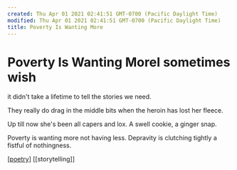 ```yaml
---
created: Thu Apr 01 2021 02:41:51 GMT-0700 (Pacific Daylight Time)
modified: Thu Apr 01 2021 02:41:51 GMT-0700 (Pacific Daylight Time)
title: Poverty Is Wanting More
---
```

# Poverty Is Wanting MoreI sometimes wish
it didn't take a lifetime to
tell the stories we need.

They really do drag in the middle
bits when the heroin has lost
her fleece.

Up till now
she's been all capers and lox.
A swell cookie,
a ginger snap.

Poverty is wanting more
not having less.
Depravity is clutching tightly
a fistful of nothingness.

[[poetry]] [[storytelling]]

[//begin]: # "Autogenerated link references for markdown compatibility"
[poetry]: ../poetry "Poetry"
[//end]: # "Autogenerated link references"